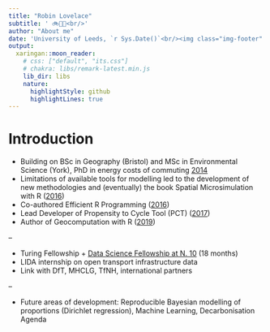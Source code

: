 ```yaml
---
title: "Robin Lovelace"
subtitle: ' 🚲🚃🚀<br/>'
author: "About me"
date: 'University of Leeds, `r Sys.Date()`<br/><img class="img-footer" alt="" src="http://www.stephanehess.me.uk/images/picture3.png">'
output:
  xaringan::moon_reader:
    # css: ["default", "its.css"]
    # chakra: libs/remark-latest.min.js
    lib_dir: libs
    nature:
      highlightStyle: github
      highlightLines: true
---
```


# Introduction

- Building on BSc in Geography (Bristol) and MSc in Environmental Science (York), PhD in energy costs of commuting [2014](http://etheses.whiterose.ac.uk/5027/)
- Limitations of available tools for modelling led to the development of new methodologies and (eventually) the book Spatial Microsimulation with R ([2016](https://spatial-microsim-book.robinlovelace.net/))
- Co-authored Efficient R Programming ([2016](https://csgillespie.github.io/efficientR/))
- Lead Developer of Propensity to Cycle Tool (PCT) ([2017](https://www.jtlu.org/index.php/jtlu/article/view/862))
- Author of Geocomputation with R ([2019](http://geocompr.robinlovelace.net/transport.html))

--

- Turing Fellowship + [Data Science Fellowship at N. 10](https://www.ukri.org/opportunity/esrc-adr-uk-no-10-data-science-fellowships-2021/) (18 months)
- LIDA internship on open transport infrastructure data
- Link with DfT, MHCLG, TfNH, international partners

--

- Future areas of development: Reproducible Bayesian modelling of proportions (Dirichlet regression), Machine Learning, Decarbonisation Agenda

<!-- I want to get out -->

